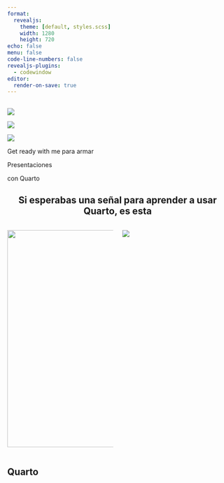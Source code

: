 ```yaml
---
format:
  revealjs: 
    theme: [default, styles.scss]
    width: 1280
    height: 720
echo: false
menu: false
code-line-numbers: false
revealjs-plugins:
  - codewindow
editor:
  render-on-save: true
---
```


##  {.center style="text-align: center;"}

::: wave3
![](assets/6.png)
:::

::: wave2
![](assets/5.png)
:::

::: wave1
![](assets/4.png)
:::

Get ready with me para armar

::: {.r-fit-text .title-text .text-pink}
Presentaciones

con [Quarto]{.flow-quarto}
:::

## Si esperabas una señal para aprender a usar Quarto, es esta {.center style="text-align: center;"}

::::: columns
::: {.column width="50%"}
![](assets/tacho.png){width="497" class="bounce"}
:::

::: {.column width="50%"}
![](assets/fan.png){class="spin"}
:::
:::::

## Quarto 

